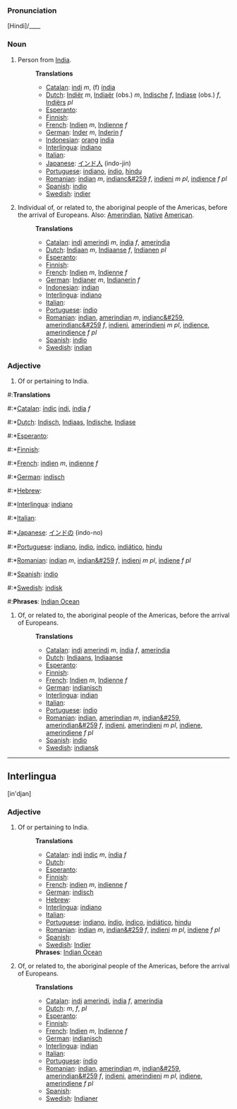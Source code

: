 ===Pronunciation===
[Hindi]/____

===Noun===

# Person from [[India]].
#:'''Translations'''
#:*[[Catalan]]: [[indi]] ''m'', (f) [[índia]]
#:*[[Dutch]]: [[Indiër]] ''m'', [[Indiaër]] (obs.) ''m'', [[Indische]] ''f'', [[Indiase]] (obs.) ''f'', [[Indiërs]] ''pl''
#:*[[Esperanto]]: [[]]
#:*[[Finnish]]: [[]]
#:*[[French]]: [[Indien]] ''m'', [[Indienne]] ''f''
#:*[[German]]: [[Inder]] ''m'', [[Inderin]] ''f''
#:*[[Indonesian]]: [[orang]] [[india]]
#:*[[Interlingua]]: [[indiano]]
#:*[[Italian]]: [[]]
#:*[[Japanese]]: [[インド人]] (indo-jin)
#:*[[Portuguese]]: [[indiano]], [[índio]], [[hindu]]
#:*[[Romanian]]: [[indian]] ''m'', [[indianc&#259]] ''f'', [[indieni]] ''m pl'',  [[indience]] ''f pl''
#:*[[Spanish]]: [[indio]]
#:*[[Swedish]]: [[indier]]
#Individual of, or related to, the aboriginal people of the Americas, before the arrival of Europeans. Also: [[Amerindian]], [[Native]] [[American]].
#:'''Translations'''
#:*[[Catalan]]: [[indi]] [[amerindi]] ''m'', [[índia]] ''f'', [[ameríndia]]
#:*[[Dutch]]: [[Indiaan]] ''m'', [[Indiaanse]] ''f'', [[Indianen]] ''pl''
#:*[[Esperanto]]: [[]]
#:*[[Finnish]]: [[]]
#:*[[French]]: [[Indien]] ''m'', [[Indienne]] ''f''
#:*[[German]]: [[Indianer]] ''m'', [[Indianerin]] ''f''
#:*[[Indonesian]]: [[indian]]
#:*[[Interlingua]]: [[indiano]]
#:*[[Italian]]: [[]]
#:*[[Portuguese]]: [[índio]]
#:*[[Romanian]]: [[indian]], [[amerindian]] ''m'', [[indianc&#259]], [[amerindianc&#259]] ''f'', [[indieni]], [[amerindieni]] ''m pl'',  [[indience]], [[amerindience]] ''f pl''
#:*[[Spanish]]: [[indio]]
#:*[[Swedish]]: [[indian]]

===Adjective===

# Of or pertaining to India.

#:'''Translations'''

#:*[[Catalan]]: [[índic]] [[indi]], [[índia]] ''f''
#:*[[Dutch]]: [[Indisch]], [[Indiaas]], [[Indische]], [[Indiase]]
#:*[[Esperanto]]: [[]]
#:*[[Finnish]]: [[]]
#:*[[French]]: [[indien]] ''m'', [[indienne]] ''f''
#:*[[German]]: [[indisch]]
#:*[[Hebrew]]: [[]]
#:*[[Interlingua]]: [[indiano]]
#:*[[Italian]]: [[]]
#:*[[Japanese]]: [[インドの]] (indo-no)
#:*[[Portuguese]]: [[indiano]], [[índio]], [[índico]], [[indiático]], [[hindu]]
#:*[[Romanian]]: [[indian]] ''m'', [[indian&#259]] ''f'', [[indieni]] ''m pl'',  [[indiene]] ''f pl''
#:*[[Spanish]]: [[indio]]
#:*[[Swedish]]: [[indisk]]
#:'''Phrases''': [[w:Indian Ocean|Indian Ocean]]
#Of, or related to, the aboriginal people of the Americas, before the arrival of Europeans.
#:'''Translations'''
#:*[[Catalan]]: [[indi]] [[amerindi]] ''m'', [[índia]] ''f'', [[ameríndia]]
#:*[[Dutch]]: [[Indiaans]], [[Indiaanse]]
#:*[[Esperanto]]: [[]]
#:*[[Finnish]]: [[]]
#:*[[French]]: [[Indien]] ''m'', [[Indienne]] ''f''
#:*[[German]]: [[indianisch]]
#:*[[Interlingua]]: [[indian]]
#:*[[Italian]]: [[]]
#:*[[Portuguese]]: [[índio]]
#:*[[Romanian]]: [[indian]], [[amerindian]] ''m'', [[indian&#259]], [[amerindian&#259]] ''f'', [[indieni]], [[amerindieni]] ''m pl'',  [[indiene]], [[amerindiene]] ''f pl''
#:*[[Spanish]]: [[indio]]
#:*[[Swedish]]: [[indiansk]]

----

==Interlingua==
[in'djan]

===Adjective===

# Of or pertaining to India.
#:'''Translations'''
#:*[[Catalan]]: [[indi]] [[índic]] ''m'', [[índia]] ''f''
#:*[[Dutch]]: [[]]
#:*[[Esperanto]]: [[]]
#:*[[Finnish]]: [[]]
#:*[[French]]: [[indien]] ''m'', [[indienne]] ''f''
#:*[[German]]: [[indisch]]
#:*[[Hebrew]]: [[]]
#:*[[Interlingua]]: [[indiano]]
#:*[[Italian]]: [[]]
#:*[[Portuguese]]: [[indiano]], [[índio]], [[índico]], [[indiático]], [[hindu]]
#:*[[Romanian]]: [[indian]] ''m'', [[indian&#259]] ''f'', [[indieni]] ''m pl'',  [[indiene]] ''f pl''
#:*[[Spanish]]: [[]]
#:*[[Swedish]]: [[Indier]]
#:'''Phrases''': [[w:Indian Ocean|Indian Ocean]]
#Of, or related to, the aboriginal people of the Americas, before the arrival of Europeans.
#:'''Translations'''
#:*[[Catalan]]: [[indi]] [[amerindi]], [[índia]] ''f'', [[ameríndia]]
#:*[[Dutch]]: [[]] ''m'', [[]]  ''f'', [[]] ''pl''
#:*[[Esperanto]]: [[]]
#:*[[Finnish]]: [[]]
#:*[[French]]: [[Indien]] ''m'', [[Indienne]]  ''f''
#:*[[German]]: [[indianisch]]
#:*[[Interlingua]]: [[indian]]
#:*[[Italian]]: [[]]
#:*[[Portuguese]]: [[índio]]
#:*[[Romanian]]: [[indian]], [[amerindian]] ''m'', [[indian&#259]], [[amerindian&#259]] ''f'', [[indieni]], [[amerindieni]] ''m pl'',  [[indiene]], [[amerindiene]] ''f pl''
#:*[[Spanish]]: [[]]
#:*[[Swedish]]: [[Indianer]]